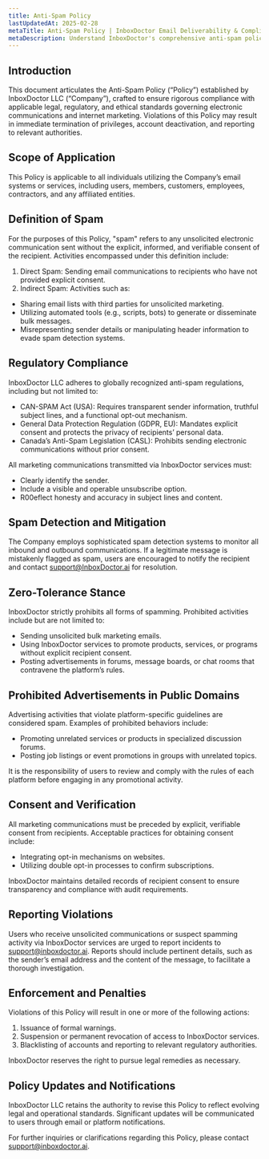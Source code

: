 ---
title: Anti-Spam Policy
lastUpdatedAt: 2025-02-28
metaTitle: Anti-Spam Policy | InboxDoctor Email Deliverability & Compliance Guidelines
metaDescription: Understand InboxDoctor's comprehensive anti-spam policy. Learn about our strict compliance measures, spam prevention strategies, and how we maintain email deliverability standards while protecting recipients' rights.
---

## Introduction

This document articulates the Anti-Spam Policy (“Policy”) established by InboxDoctor LLC (“Company”), crafted to ensure rigorous compliance with applicable legal, regulatory, and ethical standards governing electronic communications and internet marketing. Violations of this Policy may result in immediate termination of privileges, account deactivation, and reporting to relevant authorities.

## Scope of Application

This Policy is applicable to all individuals utilizing the Company’s email systems or services, including users, members, customers, employees, contractors, and any affiliated entities.

## Definition of Spam

For the purposes of this Policy, "spam" refers to any unsolicited electronic communication sent without the explicit, informed, and verifiable consent of the recipient. Activities encompassed under this definition include:

1.  Direct Spam: Sending email communications to recipients who have not provided explicit consent.
2.  Indirect Spam: Activities such as:

- Sharing email lists with third parties for unsolicited marketing.
- Utilizing automated tools (e.g., scripts, bots) to generate or disseminate bulk messages.
- Misrepresenting sender details or manipulating header information to evade spam detection systems.

## Regulatory Compliance

InboxDoctor LLC adheres to globally recognized anti-spam regulations, including but not limited to:

- CAN-SPAM Act (USA): Requires transparent sender information, truthful subject lines, and a functional opt-out mechanism.
- General Data Protection Regulation (GDPR, EU): Mandates explicit consent and protects the privacy of recipients’ personal data.
- Canada’s Anti-Spam Legislation (CASL): Prohibits sending electronic communications without prior consent.

All marketing communications transmitted via InboxDoctor services must:

- Clearly identify the sender.
- Include a visible and operable unsubscribe option.
- R00eflect honesty and accuracy in subject lines and content.

## Spam Detection and Mitigation

The Company employs sophisticated spam detection systems to monitor all inbound and outbound communications. If a legitimate message is mistakenly flagged as spam, users are encouraged to notify the recipient and contact [support@InboxDoctor.ai](mailto:support@inboxdoctor.ai) for resolution.

## Zero-Tolerance Stance

InboxDoctor strictly prohibits all forms of spamming. Prohibited activities include but are not limited to:

- Sending unsolicited bulk marketing emails.
- Using InboxDoctor services to promote products, services, or programs without explicit recipient consent.
- Posting advertisements in forums, message boards, or chat rooms that contravene the platform’s rules.

## Prohibited Advertisements in Public Domains

Advertising activities that violate platform-specific guidelines are considered spam. Examples of prohibited behaviors include:

- Promoting unrelated services or products in specialized discussion forums.
- Posting job listings or event promotions in groups with unrelated topics.

It is the responsibility of users to review and comply with the rules of each platform before engaging in any promotional activity.

## Consent and Verification

All marketing communications must be preceded by explicit, verifiable consent from recipients. Acceptable practices for obtaining consent include:

- Integrating opt-in mechanisms on websites.
- Utilizing double opt-in processes to confirm subscriptions.

InboxDoctor maintains detailed records of recipient consent to ensure transparency and compliance with audit requirements.

## Reporting Violations

Users who receive unsolicited communications or suspect spamming activity via InboxDoctor services are urged to report incidents to [support@inboxdoctor.ai](mailto:support@inboxdoctor.ai). Reports should include pertinent details, such as the sender’s email address and the content of the message, to facilitate a thorough investigation.

## Enforcement and Penalties

Violations of this Policy will result in one or more of the following actions:

1.  Issuance of formal warnings.
2.  Suspension or permanent revocation of access to InboxDoctor services.
3.  Blacklisting of accounts and reporting to relevant regulatory authorities.

InboxDoctor reserves the right to pursue legal remedies as necessary.

## Policy Updates and Notifications

InboxDoctor LLC retains the authority to revise this Policy to reflect evolving legal and operational standards. Significant updates will be communicated to users through email or platform notifications.

For further inquiries or clarifications regarding this Policy, please contact [support@inboxdoctor.ai](mailto:support@inboxdoctor.ai).
